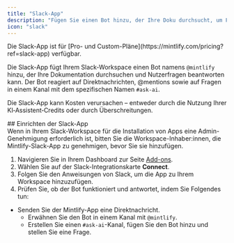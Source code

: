 ```yaml
---
title: "Slack-App"
description: "Fügen Sie einen Bot hinzu, der Ihre Doku durchsucht, um Fragen in Ihrem Slack-Workspace zu beantworten"
icon: "slack"
---
```


<Info>
  Die Slack-App ist für [Pro- und Custom-Pläne](https://mintlify.com/pricing?ref=slack-app) verfügbar.
</Info>

Die Slack-App fügt Ihrem Slack-Workspace einen Bot namens `@mintlify` hinzu, der Ihre Dokumentation durchsuchen und Nutzerfragen beantworten kann. Der Bot reagiert auf Direktnachrichten, @mentions sowie auf Fragen in einem Kanal mit dem spezifischen Namen `#ask-ai`.

Die Slack-App kann Kosten verursachen – entweder durch die Nutzung Ihrer KI‑Assistent‑Credits oder durch Überschreitungen.

<div id="setting-up-the-slack-app">
  ## Einrichten der Slack-App
</div>

<Note>
  Wenn in Ihrem Slack-Workspace für die Installation von Apps eine Admin-Genehmigung erforderlich ist, bitten Sie die Workspace-Inhaber:innen, die Mintlify-Slack-App zu genehmigen, bevor Sie sie hinzufügen.
</Note>

1. Navigieren Sie in Ihrem Dashboard zur Seite [Add-ons](https://dashboard.mintlify.com/products/addons).
2. Wählen Sie auf der Slack-Integrationskarte **Connect**.
3. Folgen Sie den Anweisungen von Slack, um die App zu Ihrem Workspace hinzuzufügen.
4. Prüfen Sie, ob der Bot funktioniert und antwortet, indem Sie Folgendes tun:

- Senden Sie der Mintlify-App eine Direktnachricht.
  - Erwähnen Sie den Bot in einem Kanal mit `@mintlify`.
  - Erstellen Sie einen `#ask-ai`-Kanal, fügen Sie den Bot hinzu und stellen Sie eine Frage.